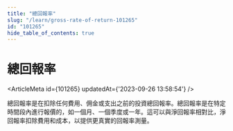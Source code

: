 ```yaml
---
title: "總回報率"
slug: "/learn/gross-rate-of-return-101265"
id: "101265"
hide_table_of_contents: true
---
```



# 總回報率

<ArticleMeta id={101265} updatedAt={'2023-09-26 13:58:54'} />
<div className='border-solid border-b border-t-0 my-4 border-[var(--ifm-color-gray-300)]' />

總回報率是在扣除任何費用、佣金或支出之前的投資總回報率。總回報率是在特定時間段內進行報價的，如一個月、一個季度或一年。這可以與淨回報率相對比，淨回報率扣除費用和成本，以提供更真實的回報率測量。
